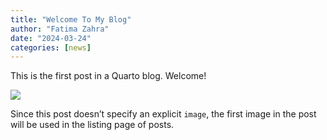```yaml
---
title: "Welcome To My Blog"
author: "Fatima Zahra"
date: "2024-03-24"
categories: [news]
---
```


This is the first post in a Quarto blog. Welcome!

![](thumbnail.jpg)

Since this post doesn't specify an explicit `image`, the first image in the post will be used in the listing page of posts.
